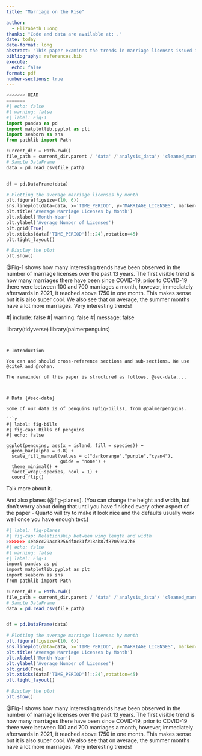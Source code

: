```yaml
---
title: "Marriage on the Rise"

author: 
  - Elizabeth Luong
thanks: "Code and data are available at: ."
date: today
date-format: long
abstract: "This paper examines the trends in marriage licenses issued in Toronto over the past 13 years. By analyzing data from OpenDataToronto using Python for data processing and visualization, several interesting patterns emerge. Notably, a significant increase in marriages is observed immediately following the COVID-19 pandemic in 2021. Seasonal trends are also highlighted, revealing that marriage rates tend to peak during the summer months. This study sheds light on how societal events and seasonality influence marriage behaviors."
bibliography: references.bib
execute:
  echo: false
format: pdf
number-sections: true
---
```


```python
<<<<<<< HEAD
=======
#| echo: false
#| warning: false
#| label: Fig-1
import pandas as pd
import matplotlib.pyplot as plt
import seaborn as sns
from pathlib import Path

current_dir = Path.cwd()
file_path = current_dir.parent / 'data' /'analysis_data'/ 'cleaned_marriage_data.csv'
# Sample DataFrame
data = pd.read_csv(file_path)


df = pd.DataFrame(data)

# Plotting the average marriage licenses by month
plt.figure(figsize=(10, 6))
sns.lineplot(data=data, x='TIME_PERIOD', y='MARRIAGE_LICENSES', marker='o')
plt.title('Average Marriage Licenses by Month')
plt.xlabel('Month-Year')
plt.ylabel('Average Number of Licenses')
plt.grid(True)
plt.xticks(data['TIME_PERIOD'][::24],rotation=45)
plt.tight_layout()

# Display the plot
plt.show()

```

@Fig-1 shows how many interesting trends have been observed in the number of marriage licenses over the past 13 years. The first visible trend is how many marriages there have been since COVID-19, prior to COVID-19 there were between 100 and 700 marriages a month, however, immediately afterwards in 2021, it reached above 1750 in one month. This makes sense but it is also super cool.  We also see that on average, the summer months have a lot more marriages.  Very interesting trends!


#| include: false
#| warning: false
#| message: false

library(tidyverse)
library(palmerpenguins)
```


# Introduction

You can and should cross-reference sections and sub-sections. We use @citeR and @rohan.

The remainder of this paper is structured as follows. @sec-data....



# Data {#sec-data}

Some of our data is of penguins (@fig-bills), from @palmerpenguins.

```r
#| label: fig-bills
#| fig-cap: Bills of penguins
#| echo: false

ggplot(penguins, aes(x = island, fill = species)) +
  geom_bar(alpha = 0.8) +
  scale_fill_manual(values = c("darkorange","purple","cyan4"),
                    guide = "none") +
  theme_minimal() +
  facet_wrap(~species, ncol = 1) +
  coord_flip()
```

Talk more about it.

And also planes (@fig-planes). (You can change the height and width, but don't worry about doing that until you have finished every other aspect of the paper - Quarto will try to make it look nice and the defaults usually work well once you have enough text.)

```r
#| label: fig-planes
#| fig-cap: Relationship between wing length and width
>>>>>>> 4eb8cc29a4d3256df8c31f218ab87f87059ea7b6
#| echo: false
#| warning: false
#| label: Fig-1
import pandas as pd
import matplotlib.pyplot as plt
import seaborn as sns
from pathlib import Path

current_dir = Path.cwd()
file_path = current_dir.parent / 'data' /'analysis_data'/ 'cleaned_marriage_data.csv'
# Sample DataFrame
data = pd.read_csv(file_path)


df = pd.DataFrame(data)

# Plotting the average marriage licenses by month
plt.figure(figsize=(10, 6))
sns.lineplot(data=data, x='TIME_PERIOD', y='MARRIAGE_LICENSES', marker='o')
plt.title('Average Marriage Licenses by Month')
plt.xlabel('Month-Year')
plt.ylabel('Average Number of Licenses')
plt.grid(True)
plt.xticks(data['TIME_PERIOD'][::24],rotation=45)
plt.tight_layout()

# Display the plot
plt.show()

```

@Fig-1 shows how many interesting trends have been observed in the number of marriage licenses over the past 13 years. The first visible trend is how many marriages there have been since COVID-19, prior to COVID-19 there were between 100 and 700 marriages a month, however, immediately afterwards in 2021, it reached above 1750 in one month. This makes sense but it is also super cool.  We also see that on average, the summer months have a lot more marriages.  Very interesting trends!

